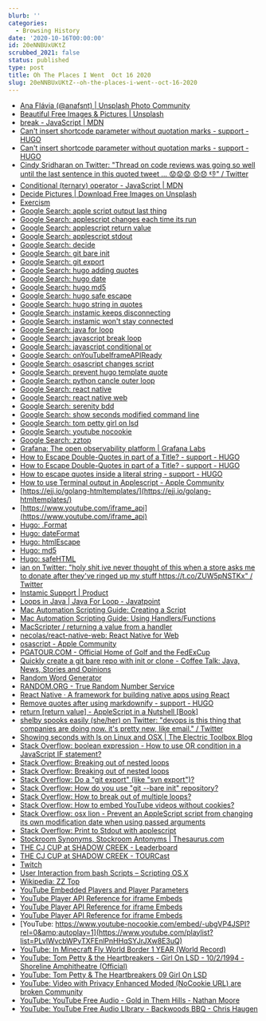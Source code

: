 ```yaml
---
blurb: ''
categories:
  - Browsing History
date: '2020-10-16T00:00:00'
id: 20eNNBUxUKtZ
scrubbed_2021: false
status: published
type: post
title: Oh The Places I Went  Oct 16 2020
slug: 20eNNBUxUKtZ--oh-the-places-i-went--oct-16-2020
---
```


- [Ana Flávia (@anafsnt) | Unsplash Photo Community](https://unsplash.com/@anafsnt)
- [Beautiful Free Images & Pictures | Unsplash](https://unsplash.com/)
- [break - JavaScript | MDN](https://developer.mozilla.org/en-US/docs/Web/JavaScript/Reference/Statements/break)
- [Can't insert shortcode parameter without quotation marks - support - HUGO](https://discourse.gohugo.io/t/cant-insert-shortcode-parameter-without-quotation-marks/1481/4)
- [Can't insert shortcode parameter without quotation marks - support - HUGO](https://discourse.gohugo.io/t/cant-insert-shortcode-parameter-without-quotation-marks/1481/8)
- [Cindy Sridharan on Twitter: "Thread on code reviews was going so well until the last sentence in this quoted tweet ... 😟😟😟 😞😞 👎" / Twitter](https://twitter.com/copyconstruct/status/1317273398729347074)
- [Conditional (ternary) operator - JavaScript | MDN](https://developer.mozilla.org/en-US/docs/Web/JavaScript/Reference/Operators/Conditional_Operator)
- [Decide Pictures | Download Free Images on Unsplash](https://unsplash.com/s/photos/decide)
- [Exercism](https://exercism.io/)
- [Google Search: apple script output last thing](https://www.google.com/search?client=safari&rls=en&q=apple+script+output+last+thing&ie=UTF-8&oe=UTF-8)
- [Google Search: applescript changes each time its run](https://www.google.com/search?client=safari&rls=en&q=applescript+changes+each+time+its+run&ie=UTF-8&oe=UTF-8)
- [Google Search: applescript return value](https://www.google.com/search?client=safari&rls=en&q=applescript+return+value&ie=UTF-8&oe=UTF-8)
- [Google Search: applescript stdout](https://www.google.com/search?client=safari&rls=en&q=applescript+stdout&ie=UTF-8&oe=UTF-8)
- [Google Search: decide](https://www.google.com/search?client=safari&rls=en&q=decide&ie=UTF-8&oe=UTF-8)
- [Google Search: git bare init](https://www.google.com/search?client=safari&rls=en&q=git+bare+init&ie=UTF-8&oe=UTF-8)
- [Google Search: git export](https://www.google.com/search?client=safari&rls=en&q=git+export&ie=UTF-8&oe=UTF-8)
- [Google Search: hugo adding quotes](https://www.google.com/search?client=safari&rls=en&q=hugo+adding+quotes&ie=UTF-8&oe=UTF-8)
- [Google Search: hugo date](https://www.google.com/search?client=safari&rls=en&q=hugo+date&ie=UTF-8&oe=UTF-8)
- [Google Search: hugo md5](https://www.google.com/search?client=safari&rls=en&q=hugo+md5&ie=UTF-8&oe=UTF-8)
- [Google Search: hugo safe escape](https://www.google.com/search?client=safari&rls=en&q=hugo+safe+escape&ie=UTF-8&oe=UTF-8)
- [Google Search: hugo string in quotes](https://www.google.com/search?newwindow=1&client=safari&rls=en&ei=i0uKX96CK_Cn5wKQtYHQAQ&q=hugo+string+in+quotes&oq=hugo+string+in+quotes&gs_lcp=CgZwc3ktYWIQAzIFCCEQqwIyBQghEKsCMgUIIRCrAjoECAAQRzoFCAAQkQI6BAguEEM6CgguEMcBEKMCEEM6CwguELEDEMcBEKMCOggIABCxAxCDAToICC4QsQMQgwE6BQgAELEDOgQIABBDOgcIABDJAxBDOgcILhCxAxBDOgIIADoNCC4QsQMQxwEQowIQQzoICAAQyQMQkQI6BQguELEDOgIILjoFCAAQyQM6CAguEMcBEK8BOggIABAWEAoQHjoGCAAQFhAeOggIABCxAxDJAzoJCAAQyQMQFhAeOggIIRAWEB0QHlCJSFiwbGCCbmgFcAR4AIABbYgB1hCSAQQxOC42mAEAoAEBqgEHZ3dzLXdpesgBCMABAQ&sclient=psy-ab&ved=0ahUKEwie9PG5v7rsAhXw01kKHZBaABoQ4dUDCAw&uact=5)
- [Google Search: instamic keeps disconnecting](https://www.google.com/search?client=safari&rls=en&q=instamic+keeps+disconnecting&ie=UTF-8&oe=UTF-8)
- [Google Search: instamic won't stay connected](https://www.google.com/search?client=safari&rls=en&q=instamic+won%27t+stay+connected&ie=UTF-8&oe=UTF-8)
- [Google Search: java for loop](https://www.google.com/search?client=safari&rls=en&q=java+for+loop&ie=UTF-8&oe=UTF-8)
- [Google Search: javascript break loop](https://www.google.com/search?client=safari&rls=en&q=javascript+break+loop&ie=UTF-8&oe=UTF-8)
- [Google Search: javascript conditional or](https://www.google.com/search?client=safari&rls=en&q=javascript+conditional+or&ie=UTF-8&oe=UTF-8)
- [Google Search: onYouTubeIframeAPIReady](https://www.google.com/search?client=safari&rls=en&q=onYouTubeIframeAPIReady&ie=UTF-8&oe=UTF-8)
- [Google Search: osascript changes script](https://www.google.com/search?client=safari&rls=en&q=osascript+changes+script&ie=UTF-8&oe=UTF-8)
- [Google Search: prevent hugo template quote](https://www.google.com/search?client=safari&rls=en&q=prevent+hugo+template+quote&ie=UTF-8&oe=UTF-8)
- [Google Search: python cancle outer loop](https://www.google.com/search?client=safari&rls=en&q=python+cancle+outer+loop&ie=UTF-8&oe=UTF-8)
- [Google Search: react native](https://www.google.com/search?newwindow=1&client=safari&rls=en&ei=pQiKX6bPBOnt5gL5m5WIBw&q=react+native&oq=react+native&gs_lcp=CgZwc3ktYWIQAzIECAAQRzIECAAQRzIECAAQRzIECAAQRzIECAAQRzIECAAQRzIECAAQRzIECAAQR1DEF1jEF2CQGWgAcAJ4AIABAIgBAJIBAJgBAKABAaoBB2d3cy13aXrIAQjAAQE&sclient=psy-ab&ved=0ahUKEwjmtaPT_7nsAhXptlkKHflNBXEQ4dUDCAw&uact=5)
- [Google Search: react native web](https://www.google.com/search?client=safari&rls=en&q=react+native+web&ie=UTF-8&oe=UTF-8)
- [Google Search: serenity bdd](https://www.google.com/search?client=safari&rls=en&q=serenity+bdd&ie=UTF-8&oe=UTF-8)
- [Google Search: show seconds modified command line](https://www.google.com/search?client=safari&rls=en&q=show+seconds+modified+command+line&ie=UTF-8&oe=UTF-8)
- [Google Search: tom petty girl on lsd](https://www.google.com/search?client=safari&rls=en&q=tom+petty+girl+on+lsd&ie=UTF-8&oe=UTF-8)
- [Google Search: youtube nocookie](https://www.google.com/search?newwindow=1&client=safari&rls=en&ei=kkCKX9rQHIOu5wKovYK4Cw&q=youtube+nocookie&oq=youtube+nocookie&gs_lcp=CgZwc3ktYWIQAzICCAAyAggAMgYIABAHEB4yAggAMgYIABAHEB4yBggAEAcQHjIECAAQCjIECAAQCjIECAAQCjIECAAQCjoECAAQR1Cv0AVYr9AFYKLUBWgAcAJ4AIABUIgBUJIBATGYAQCgAQGqAQdnd3Mtd2l6yAEIwAEB&sclient=psy-ab&ved=0ahUKEwja4av-tLrsAhUD11kKHaieALcQ4dUDCAw&uact=5)
- [Google Search: zztop](https://www.google.com/search?client=safari&rls=en&q=zztop&ie=UTF-8&oe=UTF-8)
- [Grafana: The open observability platform | Grafana Labs](https://grafana.com/)
- [How to Escape Double-Quotes in part of a Title? - support - HUGO](https://discourse.gohugo.io/t/how-to-escape-double-quotes-in-part-of-a-title/2860)
- [How to Escape Double-Quotes in part of a Title? - support - HUGO](https://discourse.gohugo.io/t/how-to-escape-double-quotes-in-part-of-a-title/2860/2)
- [How to escape quotes inside a literal string - support - HUGO](https://discourse.gohugo.io/t/how-to-escape-quotes-inside-a-literal-string/13599)
- [How to use Terminal output in Applescript - Apple Community](https://discussions.apple.com/thread/4477502)
- [https://ejj.io/golang-htmltemplates/](https://ejj.io/golang-htmltemplates/)
- [https://www.youtube.com/iframe_api](https://www.youtube.com/iframe_api)
- [Hugo: .Format](https://gohugo.io/functions/format/)
- [Hugo: dateFormat](https://gohugo.io/functions/dateformat/)
- [Hugo: htmlEscape](https://gohugo.io/functions/htmlescape/)
- [Hugo: md5](https://gohugo.io/functions/md5/)
- [Hugo: safeHTML](https://gohugo.io/functions/safehtml/)
- [ian on Twitter: "holy shit ive never thought of this when a store asks me to donate after they've ringed up my stuff https://t.co/ZUW5pNSTKx" / Twitter](https://twitter.com/noodleheadtv/status/1316743998606721026)
- [Instamic Support | Product](https://instamic.io/pages/instamic-support-product)
- [Loops in Java | Java For Loop - Javatpoint](https://www.javatpoint.com/java-for-loop)
- [Mac Automation Scripting Guide: Creating a Script](https://developer.apple.com/library/archive/documentation/LanguagesUtilities/Conceptual/MacAutomationScriptingGuide/CreateaScript.html#//apple_ref/doc/uid/TP40016239-CH12-SW1)
- [Mac Automation Scripting Guide: Using Handlers/Functions](https://developer.apple.com/library/archive/documentation/LanguagesUtilities/Conceptual/MacAutomationScriptingGuide/UseHandlersFunctions.html)
- [MacScripter / returning a value from a handler](https://macscripter.net/viewtopic.php?id=45288)
- [necolas/react-native-web: React Native for Web](https://github.com/necolas/react-native-web)
- [osascript - Apple Community](https://discussions.apple.com/thread/7652867)
- [PGATOUR.COM - Official Home of Golf and the FedExCup](https://www.pgatour.com/)
- [Quickly create a git bare repo with init or clone - Coffee Talk: Java, News, Stories and Opinions](https://www.theserverside.com/blog/Coffee-Talk-Java-News-Stories-and-Opinions/Quickly-create-a-git-bare-repo-with-init-or-clone)
- [Random Word Generator](https://randomwordgenerator.com/)
- [RANDOM.ORG - True Random Number Service](https://www.random.org/)
- [React Native · A framework for building native apps using React](https://reactnative.dev/)
- [Remove quotes after using markdownify - support - HUGO](https://discourse.gohugo.io/t/remove-quotes-after-using-markdownify/15683)
- [return [return value] - AppleScript in a Nutshell [Book]](https://www.oreilly.com/library/view/applescript-in-a/1565928415/re113.html)
- [shelby spooks easily (she/her) on Twitter: "devops is this thing that companies are doing now. it's pretty new, like email." / Twitter](https://twitter.com/shelbyspees/status/1317272103452733441)
- [Showing seconds with ls on Linux and OSX | The Electric Toolbox Blog](https://electrictoolbox.com/ls-seconds-linux-osx/)
- [Stack Overflow: boolean expression - How to use OR condition in a JavaScript IF statement?](https://stackoverflow.com/questions/2363840/how-to-use-or-condition-in-a-javascript-if-statement)
- [Stack Overflow: Breaking out of nested loops](https://stackoverflow.com/questions/653509/breaking-out-of-nested-loops)
- [Stack Overflow: Breaking out of nested loops](https://stackoverflow.com/questions/653509/breaking-out-of-nested-loops/654002#654002)
- [Stack Overflow: Do a "git export" (like "svn export")?](https://stackoverflow.com/questions/160608/do-a-git-export-like-svn-export)
- [Stack Overflow: How do you use "git --bare init" repository?](https://stackoverflow.com/questions/7632454/how-do-you-use-git-bare-init-repository)
- [Stack Overflow: How to break out of multiple loops?](https://stackoverflow.com/questions/189645/how-to-break-out-of-multiple-loops)
- [Stack Overflow: How to embed YouTube videos without cookies?](https://stackoverflow.com/questions/42555450/how-to-embed-youtube-videos-without-cookies)
- [Stack Overflow: osx lion - Prevent an AppleScript script from changing its own modification date when using passed arguments](https://stackoverflow.com/questions/9487469/prevent-an-applescript-script-from-changing-its-own-modification-date-when-using)
- [Stack Overflow: Print to Stdout with applescript](https://stackoverflow.com/questions/15605288/print-to-stdout-with-applescript)
- [Stockroom Synonyms, Stockroom Antonyms | Thesaurus.com](https://www.thesaurus.com/browse/stockroom)
- [THE CJ CUP at SHADOW CREEK - Leaderboard](https://www.pgatour.com/leaderboard.html)
- [THE CJ CUP at SHADOW CREEK - TOURCast](https://www.pgatour.com/tourcast.html#/)
- [Twitch](https://www.twitch.tv/team/pogrammers)
- [User Interaction from bash Scripts – Scripting OS X](https://scriptingosx.com/2018/08/user-interaction-from-bash-scripts/)
- [Wikipedia: ZZ Top](https://en.wikipedia.org/wiki/ZZ_Top)
- [YouTube Embedded Players and Player Parameters](https://developers.google.com/youtube/player_parameters.html?playerVersion=HTML5)
- [YouTube Player API Reference for iframe Embeds](https://developers.google.com/youtube/iframe_api_reference)
- [YouTube Player API Reference for iframe Embeds](https://developers.google.com/youtube/iframe_api_reference#Examples)
- [YouTube Player API Reference for iframe Embeds](https://developers.google.com/youtube/iframe_api_reference#seekTo)
- [YouTube: https://www.youtube-nocookie.com/embed/-ubgVP4JSPI?rel=0&amp;autoplay=1](https://www.youtube.com/playlist?list=PLvlWvcbWPyTXFEnlPnHHqSYJrJXw8E3uQ)
- [YouTube: In Minecraft Fly World Border 1 YEAR (World Record)](https://www.youtube.com/watch?v=WBHvmRBEJLM)
- [YouTube: Tom Petty & the Heartbreakers - Girl On LSD - 10/2/1994 - Shoreline Amphitheatre (Official)](https://www.youtube.com/watch?v=jaWDTPhIq0I)
- [YouTube: Tom Petty & The Heartbreakers 09 Girl On LSD](https://www.youtube.com/watch?v=T0R1-v33Uzw&list=PLoX5VdQlt9Of1d7LXhWfbtSnur690k7Wx&index=29&app=desktop)
- [YouTube: Video with Privacy Enhanced Moded (NoCookie URL) are broken Community](https://support.google.com/youtube/thread/39052306?hl=en)
- [YouTube: YouTube Free Audio - Gold in Them Hills - Nathan Moore](https://www.youtube.com/watch?v=dYidxJ_gKd8&feature=emb_logo)
- [YouTube: YouTube Free Audio LIbrary - Backwoods BBQ - Chris Haugen](https://www.youtube.com/watch?v=Puq9vVwsrqA&feature=emb_logo)
